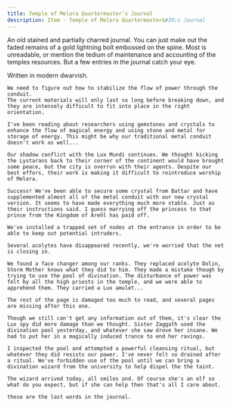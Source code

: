 ```yaml
---
title: Temple of Melora Quartermaster's Journal
description: Item - Temple of Melora Quartermaster&#39;s Journal
---
```

An old stained and partially charred journal. You can just make out the faded remains of a gold lightning bolt embossed on the spine. Most is unreadable, or mention the tedium of maintenance and accounting of the temples resources. But a few entries in the journal catch your eye.

Written in modern dwarvish.

```
We need to figure out how to stabilize the flow of power through the conduit.
The current materials will only last so long before breaking down, and they are intensely difficult to fit into place in the right orientation.

I've been reading about researchers using gemstones and crystals to enhance the flow of magical energy and using stone and metal for storage of energy. This might be why our traditional metal conduit doesn't work as well...
```

```
Our shadow conflict with the Lux Mundi continues. We thought kicking the Lystarans back to their corner of the continent would have brought some peace, but the city is overrun with their agents. Despite our best effors, their work is making it difficult to reintroduce worship of Melora.
```

```
Success! We've been able to secure some crystal from Battar and have supplemented almost all of the metal conduit with our new crystal version. It seems to have made everything much more stable. Just as their instructions said. I guess marrying off the princess to that prince from the Kingdom of Areñl has paid off.

We've installed a trapped set of nodes at the entrance in order to be able to keep out potential intruders.

Several acolytes have disappeared recently, we're worried that the net is closing in.
```

```
We found a face changer among our ranks. They replaced acolyte Dolin, Storm Mother knows what they did to him. They made a mistake though by trying to use the pool of divination. The disturbance of power was felt by all the high priests in the temple, and we were able to apprehend them. They carried a Lux amulet...

The rest of the page is damaged too much to read, and several pages are missing after this one.
```

```
Though we still can't get any information out of them, it's clear the Lux spy did more damage than we thought. Sister Zaggath used the divination pool yesterday, and whatever she saw drove her insane. We had to put her in a magically induced trance to end her ravings.

I inspected the pool and attempted a powerful cleansing ritual, but whatever they did resists our power. I've never felt so drained after a ritual. We've forbidden use of the pool until we can bring a divination wizard from the university to help dispel the the taint.
```

```
The wizard arrived today, all smiles and. Of course she's an elf so what do you expect, but if she can help then that's all I care about.

those are the last words in the journal.
```
